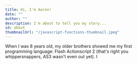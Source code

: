 ```yaml
---
title: Hi, I'm Aaron!
date: ""
author: ""
description: I'm about to tell you my story...
id: about
thumbnailUrl: "/javascript-functions-thumbnail.jpeg"
---
```


When I was 8 years old, my older brothers showed me my first programming language: Flash Actionscript 2 (that's right you whippersnappers, AS3 wasn't even out yet).
I
